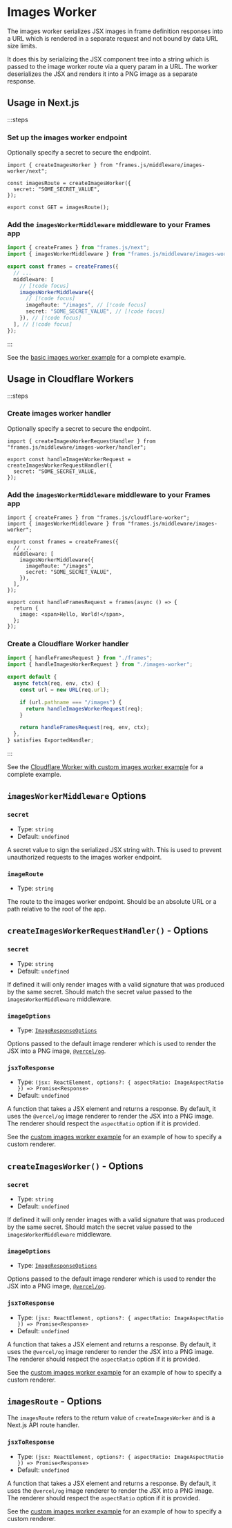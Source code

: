 # Images Worker

The images worker serializes JSX images in frame definition responses into a URL which is rendered in a separate request and not bound by data URL size limits.

It does this by serializing the JSX component tree into a string which is passed to the image worker route via a query param in a URL. The worker deserializes the JSX and renders it into a PNG image as a separate response.

## Usage in Next.js

:::steps

### Set up the images worker endpoint

Optionally specify a secret to secure the endpoint.

```tsx [./images/route.tsx]
import { createImagesWorker } from "frames.js/middleware/images-worker/next";

const imagesRoute = createImagesWorker({
  secret: "SOME_SECRET_VALUE",
});

export const GET = imagesRoute();
```

### Add the `imagesWorkerMiddleware` middleware to your Frames app

```ts [./frames/frames.ts]
import { createFrames } from "frames.js/next";
import { imagesWorkerMiddleware } from "frames.js/middleware/images-worker"; // [!code focus]

export const frames = createFrames({
  // ...
  middleware: [
    // [!code focus]
    imagesWorkerMiddleware({
      // [!code focus]
      imageRoute: "/images", // [!code focus]
      secret: "SOME_SECRET_VALUE", // [!code focus]
    }), // [!code focus]
  ], // [!code focus]
});
```

:::

See the [basic images worker example](https://github.com/framesjs/frames.js/tree/main/templates/next-starter-with-examples/app/examples/new-api-images-worker) for a complete example.

## Usage in Cloudflare Workers

:::steps

### Create images worker handler

Optionally specify a secret to secure the endpoint.

```tsx [./src/images-worker.ts]
import { createImagesWorkerRequestHandler } from "frames.js/middleware/images-worker/handler";

export const handleImagesWorkerRequest = createImagesWorkerRequestHandler({
  secret: "SOME_SECRET_VALUE,
});
```

### Add the `imagesWorkerMiddleware` middleware to your Frames app

```tsx [./src/frames.tsx]
import { createFrames } from "frames.js/cloudflare-worker";
import { imagesWorkerMiddleware } from "frames.js/middleware/images-worker";

export const frames = createFrames({
  // ...
  middleware: [
    imagesWorkerMiddleware({
      imageRoute: "/images",
      secret: "SOME_SECRET_VALUE",
    }),
  ],
});

export const handleFramesRequest = frames(async () => {
  return {
    image: <span>Hello, World!</span>,
  };
});
```

### Create a Cloudflare Worker handler

```ts [./src/index.ts]
import { handleFramesRequest } from "./frames";
import { handleImagesWorkerRequest } from "./images-worker";

export default {
  async fetch(req, env, ctx) {
    const url = new URL(req.url);

    if (url.pathname === "/images") {
      return handleImagesWorkerRequest(req);
    }

    return handleFramesRequest(req, env, ctx);
  },
} satisfies ExportedHandler;
```

:::

See the [Cloudflare Worker with custom images worker example](https://github.com/framesjs/frames.js/tree/main/templates/cloudflare-worker-with-custom-images-worker) for a complete example.

## `imagesWorkerMiddleware` Options

### `secret`

- Type: `string`
- Default: `undefined`

A secret value to sign the serialized JSX string with. This is used to prevent unauthorized requests to the images worker endpoint.

### `imageRoute`

- Type: `string`

The route to the images worker endpoint. Should be an absolute URL or a path relative to the root of the app.

## `createImagesWorkerRequestHandler()` - Options

### `secret`

- Type: `string`
- Default: `undefined`

If defined it will only render images with a valid signature that was produced by the same secret. Should match the secret value passed to the `imagesWorkerMiddleware` middleware.

### `imageOptions`

- Type: [`ImageResponseOptions`](https://nextjs.org/docs/app/api-reference/functions/image-response)

Options passed to the default image renderer which is used to render the JSX into a PNG image, [`@vercel/og`](https://www.npmjs.com/package/@vercel/og).

### `jsxToResponse`

- Type: `(jsx: ReactElement, options?: { aspectRatio: ImageAspectRatio }) => Promise<Response>`
- Default: `undefined`

A function that takes a JSX element and returns a response. By default, it uses the `@vercel/og` image renderer to render the JSX into a PNG image. The renderer should respect the `aspectRatio` option if it is provided.

See the [custom images worker example](https://github.com/framesjs/frames.js/tree/main/templates/next-starter-with-examples/app/examples/new-api-images-worker-custom) for an example of how to specify a custom renderer.

## `createImagesWorker()` - Options

### `secret`

- Type: `string`
- Default: `undefined`

If defined it will only render images with a valid signature that was produced by the same secret. Should match the secret value passed to the `imagesWorkerMiddleware` middleware.

### `imageOptions`

- Type: [`ImageResponseOptions`](https://nextjs.org/docs/app/api-reference/functions/image-response)

Options passed to the default image renderer which is used to render the JSX into a PNG image, [`@vercel/og`](https://www.npmjs.com/package/@vercel/og).

### `jsxToResponse`

- Type: `(jsx: ReactElement, options?: { aspectRatio: ImageAspectRatio }) => Promise<Response>`
- Default: `undefined`

A function that takes a JSX element and returns a response. By default, it uses the `@vercel/og` image renderer to render the JSX into a PNG image. The renderer should respect the `aspectRatio` option if it is provided.

See the [custom images worker example](https://github.com/framesjs/frames.js/tree/main/templates/next-starter-with-examples/app/examples/new-api-images-worker-custom) for an example of how to specify a custom renderer.

## `imagesRoute` - Options

The `imagesRoute` refers to the return value of `createImagesWorker` and is a Next.js API route handler.

### `jsxToResponse`

- Type: `(jsx: ReactElement, options?: { aspectRatio: ImageAspectRatio }) => Promise<Response>`
- Default: `undefined`

A function that takes a JSX element and returns a response. By default, it uses the `@vercel/og` image renderer to render the JSX into a PNG image. The renderer should respect the `aspectRatio` option if it is provided.

See the [custom images worker example](https://github.com/framesjs/frames.js/tree/main/templates/next-starter-with-examples/app/examples/new-api-images-worker-custom) for an example of how to specify a custom renderer.
